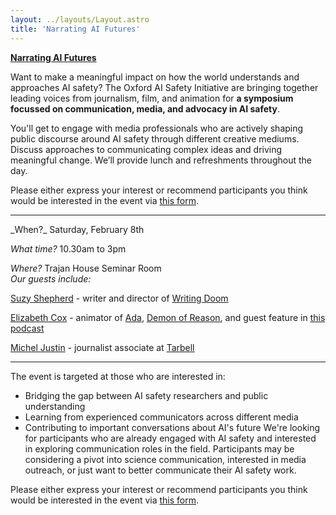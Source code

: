---
layout: ../layouts/Layout.astro
title: 'Narrating AI Futures'
---

**[Narrating AI Futures](https://airtable.com/appYLUyQifgR31gwq/paglwAoXxAtCJyrxL/form)**

Want to make a meaningful impact on how the world understands and approaches AI safety? The Oxford AI Safety Initiative are bringing together leading voices from journalism, film, and animation for **a symposium focussed on communication, media, and advocacy in AI safety**.

You'll get to engage with media professionals who are actively shaping public discourse around AI safety through different creative mediums. Discuss approaches to communicating complex ideas and driving meaningful change. We’ll provide lunch and refreshments throughout the day.


Please either express your interest or recommend participants you think would be interested in the event via [this form](https://airtable.com/appYLUyQifgR31gwq/paglwAoXxAtCJyrxL/form).

<hr />
_When?_ Saturday, February 8th

_What time?_ 10.30am to 3pm

_Where?_ Trajan House Seminar Room
<br />
_Our guests include:_

[Suzy Shepherd](https://www.suzyshepherd.co.uk/) - writer and director of [Writing Doom](https://youtu.be/xfMQ7hzyFW4)

[Elizabeth Cox](http://www.elizdcox.com/about-2) - animator of [Ada](https://www.shouldwestudio.com/ada), [Demon of Reason](https://www.youtube.com/playlist?list=PLJicmE8fK0EiNXHZ2TeAhByFJywce31S-), and guest feature in [this podcast](https://80000hours.org/podcast/episodes/elizabeth-cox-tv-movies-novels-change-the-world/)

[Michel Justin](https://www.linkedin.com/in/michel-justen/?originalSubdomain=uk) - journalist associate at [Tarbell](https://www.tarbellfellowship.org/about)


<hr />

The event is targeted at those who are interested in:
- Bridging the gap between AI safety researchers and public understanding
- Learning from experienced communicators across different media
- Contributing to important conversations about AI's future
We're looking for participants who are already engaged with AI safety and interested in exploring communication roles in the field. Participants may be considering a pivot into science communication, interested in media outreach, or just want to better communicate their AI safety work.


Please either express your interest or recommend participants you think would be interested in the event via [this form](https://airtable.com/appYLUyQifgR31gwq/paglwAoXxAtCJyrxL/form).